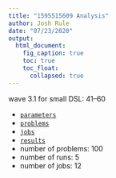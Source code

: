 ```yaml
---
title: "1595515609 Analysis"
author: Josh Rule
date: "07/23/2020"
output:
  html_document:
    fig_caption: true
    toc: true
    toc_float:
      collapsed: true
---
```


wave 3.1 for small DSL: 41--60

- [`parameters`](./parameters.toml)
- [`problems`](./problems.txt)
- [`jobs`](./job.txt)
- [`results`](./results.csv)
- number of problems: 100
- number of runs: 5
- number of jobs: 12
